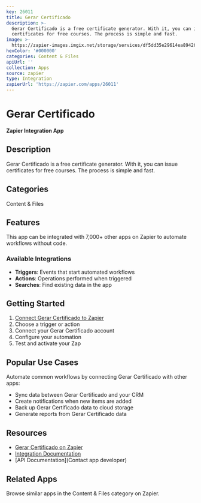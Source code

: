 ```yaml
---
key: 26011
title: Gerar Certificado
description: >-
  Gerar Certificado is a free certificate generator. With it, you can issue
  certificates for free courses. The process is simple and fast.
image: >-
  https://zapier-images.imgix.net/storage/services/df5dd35e29614ea8942603c6b1bf238f.png?auto=format%2Ccompress&ixlib=python-3.0.0&q=50
hexColor: '#000000'
categories: Content & Files
apiUrl: ''
collection: Apps
source: zapier
type: Integration
zapierUrl: 'https://zapier.com/apps/26011'
---
```

# Gerar Certificado

**Zapier Integration App**

## Description

Gerar Certificado is a free certificate generator. With it, you can issue certificates for free courses. The process is simple and fast.

## Categories

Content & Files

## Features

This app can be integrated with 7,000+ other apps on Zapier to automate workflows without code.

### Available Integrations

- **Triggers**: Events that start automated workflows
- **Actions**: Operations performed when triggered
- **Searches**: Find existing data in the app

## Getting Started

1. [Connect Gerar Certificado to Zapier](https://zapier.com/apps/26011)
2. Choose a trigger or action
3. Connect your Gerar Certificado account
4. Configure your automation
5. Test and activate your Zap

## Popular Use Cases

Automate common workflows by connecting Gerar Certificado with other apps:

- Sync data between Gerar Certificado and your CRM
- Create notifications when new items are added
- Back up Gerar Certificado data to cloud storage
- Generate reports from Gerar Certificado data

## Resources

- [Gerar Certificado on Zapier](https://zapier.com/apps/26011)
- [Integration Documentation](https://zapier.com/apps/26011/integrations)
- [API Documentation](Contact app developer)

## Related Apps

Browse similar apps in the Content & Files category on Zapier.
